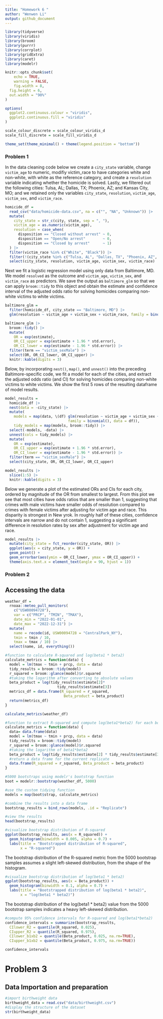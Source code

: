 ```yaml
---
title: "Homework 6 "
author: "Wenwen Li"
output: github_document
---
```


```r
library(tidyverse)
library(viridis)
library(broom)
library(purrr)
library(corrplot)
library(gridExtra)
library(caret)
library(modelr)

knitr::opts_chunk$set(
	echo = TRUE,
	warning = FALSE,
	fig.width = 8, 
  fig.height = 6,
  out.width = "90%"
)

options(
  ggplot2.continuous.colour = "viridis",
  ggplot2.continuous.fill = "viridis"
)

scale_colour_discrete = scale_colour_viridis_d
scale_fill_discrete = scale_fill_viridis_d

theme_set(theme_minimal() + theme(legend.position = "bottom"))
```
### Problem 1

In the data cleaning code below we create a `city_state` variable, change `victim_age` to numeric, modifiy victim_race to have categories white and non-white, with white as the reference category, and create a `resolution` variable indicating whether the homicide is solved. Lastly, we filtered out the following cities: Tulsa, AL; Dallas, TX; Phoenix, AZ; and Kansas City, MO; and we retained only the variables `city_state`, `resolution`, `victim_age`, `victim_sex`, and `victim_race`.

```r
homicide_df = 
  read_csv("data/homicide-data.csv", na = c("", "NA", "Unknown")) |> 
  mutate(
    city_state = str_c(city, state, sep = ", "),
    victim_age = as.numeric(victim_age),
    resolution = case_when(
      disposition == "Closed without arrest" ~ 0,
      disposition == "Open/No arrest"        ~ 0,
      disposition == "Closed by arrest"      ~ 1)
  ) |> 
  filter(victim_race %in% c("White", "Black")) |> 
  filter(!(city_state %in% c("Tulsa, AL", "Dallas, TX", "Phoenix, AZ", "Kansas City, MO"))) |> 
  select(city_state, resolution, victim_age, victim_sex, victim_race)
```

Next we fit a logistic regression model using only data from Baltimore, MD. We model `resolved` as the outcome and `victim_age`, `victim_sex`, and `victim_race` as predictors. We save the output as `baltimore_glm` so that we can apply `broom::tidy` to this object and obtain the estimate and confidence interval of the adjusted odds ratio for solving homicides comparing non-white victims to white victims.

```r
baltimore_glm = 
  filter(homicide_df, city_state == "Baltimore, MD") |> 
  glm(resolution ~ victim_age + victim_sex + victim_race, family = binomial(), data = _)

baltimore_glm |> 
  broom::tidy() |> 
  mutate(
    OR = exp(estimate), 
    OR_CI_upper = exp(estimate + 1.96 * std.error),
    OR_CI_lower = exp(estimate - 1.96 * std.error)) |> 
  filter(term == "victim_sexMale") |> 
  select(OR, OR_CI_lower, OR_CI_upper) |>
  knitr::kable(digits = 3)
```

Below, by incorporating `nest()`, `map()`, and `unnest()` into the preceding Baltimore-specific code, we fit a model for each of the cities, and extract the adjusted odds ratio (and CI) for solving homicides comparing non-white victims to white victims. We show the first 5 rows of the resulting dataframe of model results.

```r
model_results = 
  homicide_df |> 
  nest(data = -city_state) |> 
  mutate(
    models = map(data, \(df) glm(resolution ~ victim_age + victim_sex + victim_race, 
                             family = binomial(), data = df)),
    tidy_models = map(models, broom::tidy)) |> 
  select(-models, -data) |> 
  unnest(cols = tidy_models) |> 
  mutate(
    OR = exp(estimate), 
    OR_CI_upper = exp(estimate + 1.96 * std.error),
    OR_CI_lower = exp(estimate - 1.96 * std.error)) |> 
  filter(term == "victim_sexMale") |> 
  select(city_state, OR, OR_CI_lower, OR_CI_upper)

model_results |>
  slice(1:5) |> 
  knitr::kable(digits = 3)
```

Below we generate a plot of the estimated ORs and CIs for each city, ordered by magnitude of the OR from smallest to largest. From this plot we see that most cities have odds ratios that are smaller than 1, suggesting that crimes with male victims have smaller odds of resolution compared to crimes with female victims after adjusting for victim age and race. This disparity is strongest in New yrok. In roughly half of these cities, confidence intervals are narrow and do not contain 1, suggesting a significant difference in resolution rates by sex after adjustment for victim age and race. 

```r
model_results |> 
  mutate(city_state = fct_reorder(city_state, OR)) |> 
  ggplot(aes(x = city_state, y = OR)) + 
  geom_point() + 
  geom_errorbar(aes(ymin = OR_CI_lower, ymax = OR_CI_upper)) + 
  theme(axis.text.x = element_text(angle = 90, hjust = 1))
```
### Problem 2
## Accessing the data
```r
weather_df = 
  rnoaa::meteo_pull_monitors(
    c("USW00094728"),
    var = c("PRCP", "TMIN", "TMAX"), 
    date_min = "2022-01-01",
    date_max = "2022-12-31") |>
  mutate(
    name = recode(id, USW00094728 = "CentralPark_NY"),
    tmin = tmin / 10,
    tmax = tmax / 10) |>
  select(name, id, everything())
```

```r
#function to calculate R-squared and log(beta1 * beta2)
calculate_metrics = function(data) {
  model = lm(tmax ~ tmin + prcp, data = data)
  tidy_results = broom::tidy(model)
  r_squared = broom::glance(model)$r.squared
  #taking the logarithm after converting to absolute values
  beta_product = log(tidy_results$estimate[2]*
                        tidy_results$estimate[3])
  metrics_df = data.frame(R_squared = r_squared,
                           Beta_product = beta_product)
  return(metrics_df)
}

calculate_metrics(weather_df)

```

```r
#function to extract R-squared and compute log(beta1*beta2) for each bootstrap replicate
calculate_metrics = function(data) {
  data= data.frame(data)
  model = lm(tmax ~ tmin + prcp, data = data)
  tidy_results = broom::tidy(model)
  r_squared = broom::glance(model)$r.squared
  #taking the logarithm of beta1*beta2
  beta_product = log(tidy_results$estimate[2] * tidy_results$estimate[3])
  #return a data frame for the current replicate
  data.frame(R_squared = r_squared, Beta_product = beta_product)
}

#5000 bootstraps using modelr's bootstrap function
boot = modelr::bootstrap(weather_df, 5000)

#use the custom tidying function
models = map(boot$strap, calculate_metrics)

#combine the results into a data frame
bootstrap_results = bind_rows(models, .id = "Replicate")

#view the results
head(bootstrap_results)
```

```r
#visualize bootstrap distribution of R-squared
ggplot(bootstrap_results, aes(x = R_squared)) +
  geom_histogram(binwidth = 0.005, alpha = 0.7) +
  labs(title = "Bootstrapped distribution of R-squared",
       x = "R-squared")
```

The bootstrap distribution of the R-squared metric from the 5000 bootstrap samples assumes a slight left-skewed distribution, from the shape of the histogram.  


```r
#visualize bootstrap distribution of log(beta1 * beta2)
ggplot(bootstrap_results, aes(x = Beta_product)) +
  geom_histogram(binwidth = 0.1, alpha = 0.7) +
  labs(title = "Bootstrapped distribution of log(beta1 * beta2)",
       x = "log(beta1 * beta2)")

```

The bootstrap distribution of the log(beta1 * beta2) value from the 5000 bootstrap samples indicates a heavy left-skewed distribution.   


```r
#compute 95% confidence intervals for R-squared and log(beta1*beta2)
confidence_intervals = summarize(bootstrap_results,
  CIlower_R2 = quantile(R_squared, 0.025),
  CIupper_R2 = quantile(R_squared, 0.975),
  CIlower_b1xb2 = quantile(Beta_product, 0.025, na.rm=TRUE),
  CIupper_b1xb2 = quantile(Beta_product, 0.975, na.rm=TRUE)) 

confidence_intervals

```

# Problem 3
## Data Importation and preparation

```r
#import birthweight data
birthweight_data = read.csv("data/birthweight.csv")
#display the structure of the dataset
str(birthweight_data)
```
